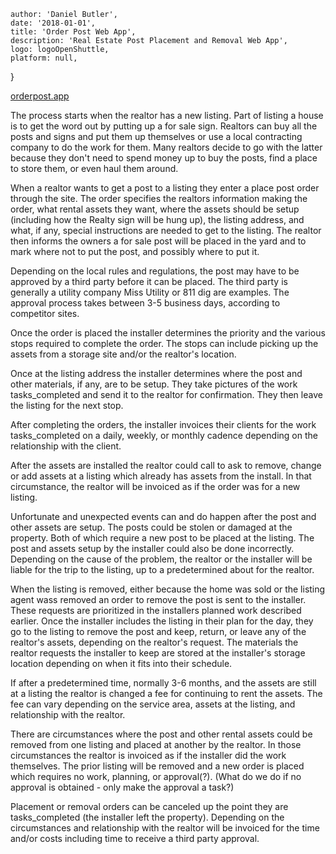 
    author: 'Daniel Butler',
    date: '2018-01-01',
    title: 'Order Post Web App',
    description: 'Real Estate Post Placement and Removal Web App',
    logo: logoOpenShuttle,
    platform: null,
}


[orderpost.app](https://orderpost.app)

The process starts when the realtor has a new listing. Part of listing a house is to get the word out by putting up a for sale sign. Realtors can buy all the posts and signs and put them up themselves or use a local contracting company to do the work for them. Many realtors decide to go with the latter because they don't need to spend money up to buy the posts, find a place to store them, or even haul them around.

When a realtor wants to get a post to a listing they enter a place post order through the site. The order specifies the realtors information making the order, what rental assets they want, where the assets should be setup (including how the Realty sign will be hung up), the listing address, and what, if any, special instructions are needed to get to the listing. The realtor then informs the owners a for sale post will be placed in the yard and to mark where not to put the post, and possibly where to put it.

Depending on the local rules and regulations, the post may have to be approved by a third party before it can be placed. The third party is generally a utility company Miss Utility or 811 dig are examples. The approval process takes between 3-5 business days, according to competitor sites.

Once the order is placed the installer determines the priority and the various stops required to complete the order. The stops can include picking up the assets from a storage site and/or the realtor's location.

Once at the listing address the installer determines where the post and other materials, if any, are to be setup. They take pictures of the work tasks_completed and send it to the realtor for confirmation. They then leave the listing for the next stop.

After completing the orders, the installer invoices their clients for the work tasks_completed on a daily, weekly, or monthly cadence depending on the relationship with the client.

After the assets are installed the realtor could call to ask to remove, change or add assets at a listing which already has assets from the install. In that circumstance, the realtor will be invoiced as if the order was for a new listing.

Unfortunate and unexpected events can and do happen after the post and other assets are setup. The posts could be stolen or damaged at the property. Both of which require a new post to be placed at the listing. The post and assets setup by the installer could also be done incorrectly. Depending on the cause of the problem, the realtor or the installer will be liable for the trip to the listing, up to a predetermined about for the realtor.

When the listing is removed, either because the home was sold or the listing agent wass removed an order to remove the post is sent to the installer. These requests are prioritized in the installers planned work described earlier. Once the installer includes the listing in their plan for the day, they go to the listing to remove the post and keep, return, or leave any of the realtor's assets, depending on the realtor's request. The materials the realtor requests the installer to keep are stored at the installer's storage location depending on when it fits into their schedule.

If after a predetermined time, normally 3-6 months, and the assets are still at a listing the realtor is changed a fee for continuing to rent the assets. The fee can vary depending on the service area, assets at the listing, and relationship with the realtor.

There are circumstances where the post and other rental assets could be removed from one listing and placed at another by the realtor. In those circumstances the realtor is invoiced as if the installer did the work themselves. The prior listing will be removed and a new order is placed which requires no work, planning, or approval(?). (What do we do if no approval is obtained - only make the approval a task?)

Placement or removal orders can be canceled up the point they are tasks_completed (the installer left the property). Depending on the circumstances and relationship with the realtor will be invoiced for the time and/or costs including time to receive a third party approval.
